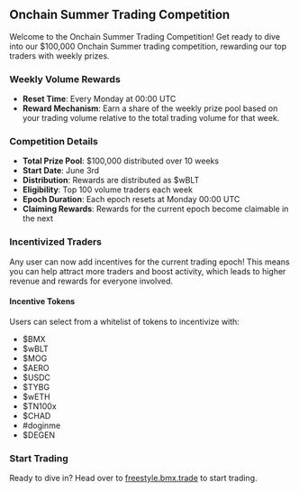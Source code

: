 ## Onchain Summer Trading Competition

Welcome to the Onchain Summer Trading Competition! Get ready to dive into our $100,000 Onchain Summer trading competition, rewarding our top traders with weekly prizes.

### Weekly Volume Rewards

- **Reset Time**: Every Monday at 00:00 UTC
- **Reward Mechanism**: Earn a share of the weekly prize pool based on your trading volume relative to the total trading volume for that week.

### Competition Details

- **Total Prize Pool**: $100,000 distributed over 10 weeks
- **Start Date**: June 3rd
- **Distribution**: Rewards are distributed as $wBLT
- **Eligibility**: Top 100 volume traders each week
- **Epoch Duration**: Each epoch resets at Monday 00:00 UTC
- **Claiming Rewards**: Rewards for the current epoch become claimable in the next

### Incentivized Traders

Any user can now add incentives for the current trading epoch! This means you can help attract more traders and boost activity, which leads to higher revenue and rewards for everyone involved.

#### Incentive Tokens

Users can select from a whitelist of tokens to incentivize with:

- $BMX
- $wBLT
- $MOG
- $AERO
- $USDC
- $TYBG
- $wETH
- $TN100x
- $CHAD
- #doginme
- $DEGEN

### Start Trading

Ready to dive in? Head over to [freestyle.bmx.trade](http://freestyle.bmx.trade) to start trading.
